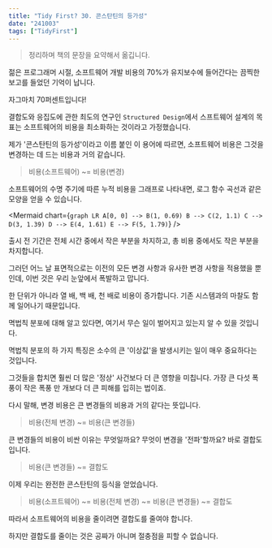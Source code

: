 ```yaml
---
title: "Tidy First? 30. 콘스탄틴의 등가성"
date: "241003"
tags: ["TidyFirst"]
---
```


> 정리하며 책의 문장을 요약해서 옮깁니다.

젊은 프로그래머 시절, 소프트웨어 개발 비용의 70%가 유지보수에 들어간다는 끔찍한 보고를 들었던 기억이 납니다.

자그마치 70퍼센트입니다!

결합도와 응집도에 관한 최도의 연구인 `Structured Design`에서 스프트웨어 설계의 목표는 소프트웨어의 비용을 최소화하는 것이라고 가정했습니다.

제가 '콘스탄틴의 등가성'이라고 이름 붙인 이 용어에 따르면, 소프트웨어 비용은 그것을 변경하는 데 드는 비용과 거의 같습니다.

> 비용(소프트웨어) ~= 비용(변경)

소프트웨어의 수명 주기에 따른 누적 비용을 그래프로 나타내면, 로그 함수 곡선과 같은 모양을 얻을 수 있습니다.

<Mermaid
  chart={`
graph LR
  A[0, 0] --> B(1, 0.69)
  B --> C(2, 1.1)
  C --> D(3, 1.39)
  D --> E(4, 1.61)
  E --> F(5, 1.79)
`}
/>

출시 전 기간은 전체 시간 중에서 작은 부분을 차지하고, 총 비용 중에서도 작은 부분을 차지합니다.

그러던 어느 날 표면적으로는 이전의 모든 변경 사항과 유사한 변경 사항을 적용했을 뿐인데, 이번 것은 우리 눈앞에서 폭발하고 맙니다.

한 단위가 아니라 열 배, 백 배, 천 배로 비용이 증가합니다. 기존 시스템과의 마찰도 함께 일어나기 때문입니다.

멱법칙 분포에 대해 알고 있다면, 여기서 무슨 일이 벌어지고 있는지 알 수 있을 것입니다.

멱법칙 분포의 하 가지 특징은 소수의 큰 '이상값'을 발생시키는 일이 매우 중요하다는 것입니다.

그것들을 합치면 훨씬 더 많은 '정상' 사건보다 더 큰 영향을 미칩니다. 가장 큰 다섯 폭풍이 작은 폭풍 만 개보다 더 큰 피해를 입히는 법이죠.

다시 말해, 변경 비용은 큰 변경들의 비용과 거의 같다는 뜻입니다.

> 비용(전체 변경) ~= 비용(큰 변경들)

큰 변경들의 비용이 비싼 이유는 무엇일까요? 무엇이 변경을 '전파'할까요? 바로 결합도 입니다.

> 비용(큰 변경들) ~= 결합도

이제 우리는 완전한 콘스탄틴의 등식을 얻었습니다.

> 비용(소프트웨어) ~= 비용(전체 변경) ~= 비용(큰 변경들) ~= 결합도

따라서 소프트웨어의 비용을 줄이려면 결합도를 줄여야 합니다.

하지만 결합도를 줄이는 것은 공짜가 아니며 절충점을 피할 수 없습니다.

